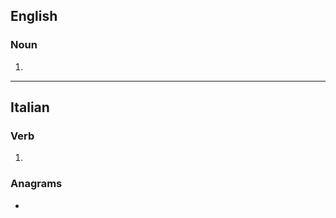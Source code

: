 {{also|rifuĝi}}
==English==

===Noun===
{{head|en|noun form}}

# {{plural of|en|rifugio}}

----

==Italian==

===Verb===
{{head|it|verb form}}

# {{inflection of|it|rifugiare||2|s|pres|indc|;|1//2//3|s|pres|subj|;|3|s|impr}}

===Anagrams===
* {{anagrams|it|a=fgiiru|figuri}}
